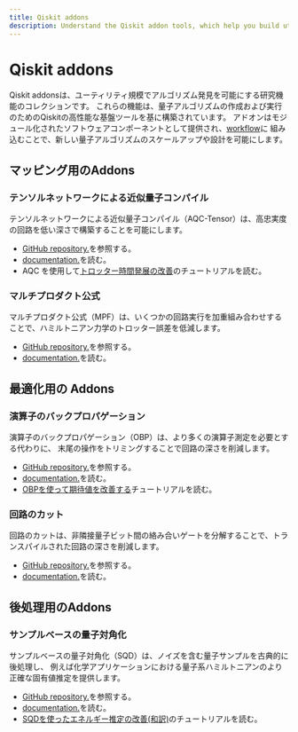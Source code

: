 ```yaml
---
title: Qiskit addons
description: Understand the Qiskit addon tools, which help you build utility-grade quantum workflows.
---
```


# Qiskit addons

Qiskit addonsは、ユーティリティ規模でアルゴリズム発見を可能にする研究機能のコレクションです。
これらの機能は、量子アルゴリズムの作成および実行のためのQiskitの高性能な基盤ツールを基に構築されています。
アドオンはモジュール化されたソフトウェアコンポーネントとして提供され、[workflow](/guides/intro-to-patterns)に
組み込むことで、新しい量子アルゴリズムのスケールアップや設計を可能にします。

## マッピング用のAddons

### テンソルネットワークによる近似量子コンパイル

テンソルネットワークによる近似量子コンパイル（AQC-Tensor）は、高忠実度の回路を低い深さで構築することを可能にします。
- [GitHub repository.](https://github.com/Qiskit/qiskit-addon-aqc-tensor)を参照する。
- [documentation.](/guides/qiskit-addons-aqc)を読む。
- AQC を使用して[トロッター時間発展の改善](https://learning.quantum.ibm.com/tutorial/improved-trotterized-time-evolution-with-approximate-quantum-compilation)のチュートリアルを読む。


### マルチプロダクト公式

マルチプロダクト公式（MPF）は、いくつかの回路実行を加重組み合わせすることで、ハミルトニアン力学のトロッター誤差を低減します。

- [GitHub repository.](https://github.com/Qiskit/qiskit-addon-mpf)を参照する。
- [documentation.](https://qiskit.github.io/qiskit-addon-mpf)を読む。

## 最適化用の Addons

### 演算子のバックプロパゲーション

演算子のバックプロパゲーション（OBP）は、より多くの演算子測定を必要とする代わりに、
末尾の操作をトリミングすることで回路の深さを削減します。

- [GitHub repository.](https://github.com/Qiskit/qiskit-addon-obp)を参照する。
- [documentation.](/guides/qiskit-addons-obp)を読む。
- [OBPを使って期待値を改善する](https://learning.quantum.ibm.com/tutorial/improving-estimation-of-expectation-values-with-operator-backpropagation)チュートリアルを読む。

### 回路のカット

回路のカットは、非隣接量子ビット間の絡み合いゲートを分解することで、トランスパイルされた回路の深さを削減します。
- [GitHub repository.](https://github.com/Qiskit/qiskit-addon-cutting)を参照する。
- [documentation.](https://qiskit.github.io/qiskit-addon-cutting)を読む。

##  後処理用のAddons 

### サンプルベースの量子対角化

サンプルベースの量子対角化（SQD）は、ノイズを含む量子サンプルを古典的に後処理し、
例えば化学アプリケーションにおける量子系ハミルトニアンのより正確な固有値推定を提供します。

- [GitHub repository.](https://github.com/Qiskit/qiskit-addon-sqd)を参照する。
- [documentation.](/guides/qiskit-addons-sqd)を読む。
- [SQDを使ったエネルギー推定の改善(和訳)](https://quantum-tokyo.github.io/introduction/tutorial/improving-energy-estimation-of-a-fermionic-hamiltonian-with-sqd-ja.ipynb)のチュートリアルを読む。
